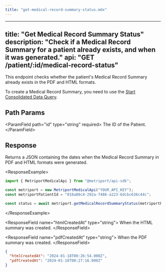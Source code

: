 ```yaml
---
title: "get-medical-record-summary-status.mdx"
---
```


---
title: "Get Medical Record Summary Status"
description: "Check if a Medical Record Summary for a patient already exists, and when it was generated."
api: "GET /patient/:id/medical-record-status"
---

This endpoint checks whether the patient's Medical Record Summary already exists in the PDF and HTML formats.

To create a Medical Record Summary, you need to use the [Start Consolidated Data Query](/medical-api/api-reference/fhir/consolidated-data-query-post).

## Path Params

&lt;ParamField path="id" type="string" required&gt;
  The ID of the Patient.
&lt;/ParamField&gt;

## Response

Returns a JSON containing the dates when the Medical Record Summary in PDF and HTML formats were generated.

&lt;ResponseExample&gt;

```javascript Metriport SDK
import { MetriportMedicalApi } from "@metriport/api-sdk";

const metriport = new MetriportMedicalApi("YOUR_API_KEY");
const metriportPatientId = "018a80c4-292a-7486-a223-6dcbc636c44c";

const status = await metriport.getMedicalRecordSummaryStatus(metriportPatientId);
```

&lt;/ResponseExample&gt;

&lt;ResponseField name="htmlCreatedAt" type="string"&gt;
  When the HTML summary was created.
&lt;/ResponseField&gt;

&lt;ResponseField name="pdfCreatedAt" type="string"&gt;
  When the PDF summary was created.
&lt;/ResponseField&gt;

```json
{
  "htmlCreatedAt": "2024-01-18T00:26:54.000Z",
  "pdfCreatedAt": "2024-01-18T00:27:16.000Z"
}
```

